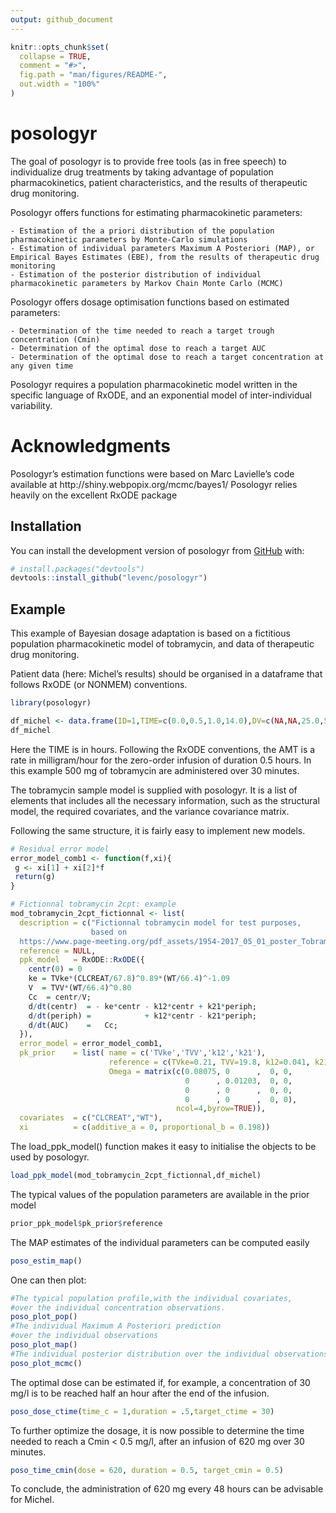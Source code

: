 ```yaml
---
output: github_document
---
```


<!-- README.md is generated from README.Rmd. Please edit that file -->

```r
knitr::opts_chunk$set(
  collapse = TRUE,
  comment = "#>",
  fig.path = "man/figures/README-",
  out.width = "100%"
)
```

# posologyr

<!-- badges: start -->
<!-- badges: end -->

The goal of posologyr is to provide free tools (as in free speech) to individualize drug treatments by taking advantage of population pharmacokinetics, patient characteristics, and the results of therapeutic drug monitoring.

Posologyr offers functions for estimating pharmacokinetic parameters:

    - Estimation of the a priori distribution of the population pharmacokinetic parameters by Monte-Carlo simulations
    - Estimation of individual parameters Maximum A Posteriori (MAP), or Empirical Bayes Estimates (EBE), from the results of therapeutic drug monitoring
    - Estimation of the posterior distribution of individual pharmacokinetic parameters by Markov Chain Monte Carlo (MCMC)

Posologyr offers dosage optimisation functions based on estimated parameters:

    - Determination of the time needed to reach a target trough concentration (Cmin)
    - Determination of the optimal dose to reach a target AUC
    - Determination of the optimal dose to reach a target concentration at any given time

Posologyr requires a population pharmacokinetic model written in the specific language of RxODE, and an exponential model of inter-individual variability.

# Acknowledgments
Posologyr's estimation functions were based on Marc Lavielle's code available at http://shiny.webpopix.org/mcmc/bayes1/
Posologyr relies heavily on the excellent RxODE package

## Installation

You can install the development version of posologyr from [GitHub](https://github.com/) with:

``` r
# install.packages("devtools")
devtools::install_github("levenc/posologyr")
```
## Example

This example of Bayesian dosage adaptation is based on a fictitious population pharmacokinetic model of tobramycin, and data of therapeutic drug monitoring.

Patient data (here: Michel's results) should be organised in a dataframe that follows RxODE (or NONMEM) conventions.
```r
library(posologyr)

df_michel <- data.frame(ID=1,TIME=c(0.0,0.5,1.0,14.0),DV=c(NA,NA,25.0,5.5),AMT=c(1000,-1000,0,0),EVID=c(10102,10102,0,0),DUR=c(0.5,0.5,NA,NA),CLCREAT=80,WT=65)
df_michel
```

Here the TIME is in hours. Following the RxODE conventions, the AMT is a rate in milligram/hour for the zero-order infusion of duration 0.5 hours. In this example 500 mg of tobramycin are administered over 30 minutes.

The tobramycin sample model is supplied with posologyr. It is a list of elements that includes all the necessary information, such as the structural model, the required covariates, and the variance covariance matrix.

Following the same structure, it is fairly easy to implement new models.

```r
# Residual error model
error_model_comb1 <- function(f,xi){
 g <- xi[1] + xi[2]*f
 return(g)
}

# Fictionnal tobramycin 2cpt: example
mod_tobramycin_2cpt_fictionnal <- list(
  description = c("Fictionnal tobramycin model for test purposes,
                  based on
  https://www.page-meeting.org/pdf_assets/1954-2017_05_01_poster_Tobramycin.pdf"),
  reference = NULL,
  ppk_model   = RxODE::RxODE({
    centr(0) = 0
    ke = TVke*(CLCREAT/67.8)^0.89*(WT/66.4)^-1.09
    V  = TVV*(WT/66.4)^0.80
    Cc  = centr/V;
    d/dt(centr)  = - ke*centr - k12*centr + k21*periph;
    d/dt(periph) =            + k12*centr - k21*periph;
    d/dt(AUC)    =   Cc;
  }),
  error_model = error_model_comb1,
  pk_prior    = list( name = c('TVke','TVV','k12','k21'),
                      reference = c(TVke=0.21, TVV=19.8, k12=0.041, k21=0.12),
                      Omega = matrix(c(0.08075, 0      ,  0, 0,
                                       0      , 0.01203,  0, 0,
                                       0      , 0      ,  0, 0,
                                       0      , 0      ,  0, 0),
                                     ncol=4,byrow=TRUE)),
  covariates  = c("CLCREAT","WT"),
  xi          = c(additive_a = 0, proportional_b = 0.198))
```

The load_ppk_model() function makes it easy to initialise the objects to be used by posologyr. 

```r
load_ppk_model(mod_tobramycin_2cpt_fictionnal,df_michel)
```

The typical values of the population parameters are available in the prior model

```r
prior_ppk_model$pk_prior$reference
```

The MAP estimates of the individual parameters can be computed easily

```r
poso_estim_map()
```

One can then plot: 

```r
#The typical population profile,with the individual covariates, 
#over the individual concentration observations.
poso_plot_pop()
#The individual Maximum A Posteriori prediction
#over the individual observations
poso_plot_map()
#The individual posterior distribution over the individual observations
poso_plot_mcmc() 
```

The optimal dose can be estimated if, for example, a concentration of 30 mg/l is to be reached half an hour after the end of the infusion.

```r
poso_dose_ctime(time_c = 1,duration = .5,target_ctime = 30)
```

To further optimize the dosage, it is now possible to determine the time needed to reach a Cmin < 0.5 mg/l, after an infusion of 620 mg over 30 minutes.

```r
poso_time_cmin(dose = 620, duration = 0.5, target_cmin = 0.5)
```

To conclude, the administration of 620 mg every 48 hours can be advisable for Michel.
